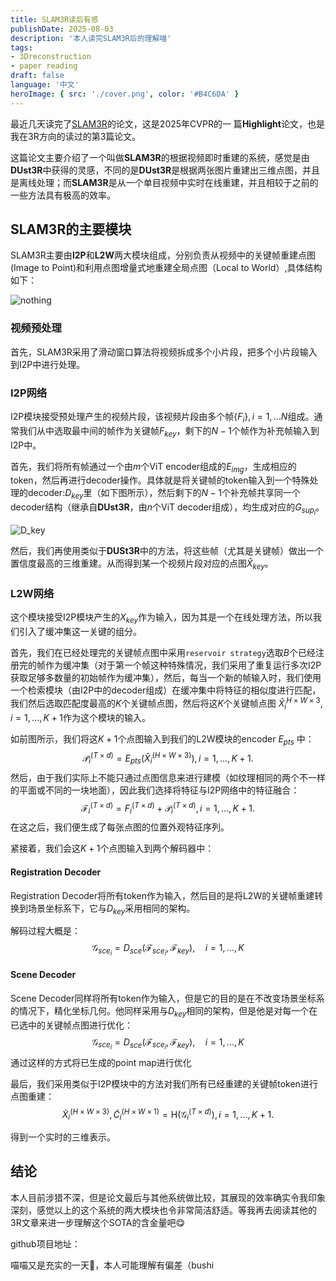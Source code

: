 ```yaml
---
title: SLAM3R读后有感
publishDate: 2025-08-03
description: '本人读完SLAM3R后的理解喵'
tags: 
- 3Dreconstruction
- paper reading
draft: false 
language: '中文'
heroImage: { src: './cover.png', color: '#B4C6DA' }
---
```

最近几天读完了[SLAM3R](https://github.com/PKU-VCL-3DV/SLAM3R)的论文，这是2025年CVPR的一 篇**Highlight**论文，也是我在3R方向的读过的第3篇论文。

这篇论文主要介绍了一个叫做**SLAM3R**的根据视频即时重建的系统，感觉是由**DUst3R**中获得的灵感，不同的是**DUst3R**是根据两张图片重建出三维点图，并且是离线处理；而**SLAM3R**是从一个单目视频中实时在线重建，并且相较于之前的一些方法具有极高的效率。

## SLAM3R的主要模块
SLAM3R主要由**I2P**和**L2W**两大模块组成，分别负责从视频中的关键帧重建点图(Image to Point)和利用点图增量式地重建全局点图（Local to World）,具体结构如下：

![nothing](./overalmodule.png)

### 视频预处理
首先，SLAM3R采用了滑动窗口算法将视频拆成多个小片段，把多个小片段输入到I2P中进行处理。

### I2P网络
I2P模块接受预处理产生的视频片段，该视频片段由多个帧$\{F_i\},i = 1, ... N$组成。通常我们从中选取最中间的帧作为关键帧$F_{key}$，剩下的$N - 1$个帧作为补充帧输入到I2P中。

首先，我们将所有帧通过一个由$m$个ViT encoder组成的$E_{img}$，生成相应的token，然后再进行decoder操作。具体就是将关键帧的token输入到一个特殊处理的decoder:$D_{key}$里（如下图所示），然后剩下的$N - 1$个补充帧共享同一个decoder结构（继承自**DUst3R**，由$n$个ViT decoder组成），均生成对应的$G_{sup_i}$。

![$D_key$](./D_key.png)

然后，我们再使用类似于**DUSt3R**中的方法，将这些帧（尤其是关键帧）做出一个置信度最高的三维重建。从而得到某一个视频片段对应的点图$\hat{X}_{key}$。

### L2W网络

这个模块接受I2P模块产生的$X_{key}$作为输入，因为其是一个在线处理方法，所以我们引入了缓冲集这一关键的组分。


首先，我们在已经处理完的关键帧点图中采用`reservoir strategy`选取$B$个已经注册完的帧作为缓冲集（对于第一个帧这种特殊情况，我们采用了重复运行多次I2P获取足够多数量的初始帧作为缓冲集），然后，每当一个新的帧输入时，我们使用一个检索模块（由I2P中的decoder组成）在缓冲集中将特征的相似度进行匹配，我们然后选取匹配度最高的$K$个关键帧点图，然后将这$K$个关键帧点图 $\hat{X}_{i}^{H \times W \times 3},i = 1 , ..., K + 1$作为这个模块的输入。

如前图所示，我们将这$K + 1$个点图输入到我们的L2W模块的encoder $E_{pts}$ 中：
$$
\mathcal{P}_i^{(T\times d)}=E_{pts}(\hat{X}_i^{(H\times W\times3)}),i=1,...,K+1.
$$
然后，由于我们实际上不能只通过点图信息来进行建模（如纹理相同的两个不一样的平面或不同的一块地面），因此我们选择将特征与I2P网络中的特征融合：
$$
\mathcal{F}_i^{(T\times d)}=F_i^{(T\times d)}+\mathcal{P}_i^{(T\times d)},i=1,...,K+1.
$$
在这之后，我们便生成了每张点图的位置外观特征序列。

紧接着，我们会这$K + 1$个点图输入到两个解码器中：

#### Registration Decoder
Registration Decoder将所有token作为输入，然后目的是将L2W的关键帧重建转换到场景坐标系下，它与$D_{key}$采用相同的架构。

解码过程大概是：
$$
\mathcal{G}_{sce_i}=D_{sce}(\mathcal{F}_{sce_i},\mathcal{F}_{key}),\quad i=1,...,K
$$

#### Scene Decoder
Scene Decoder同样将所有token作为输入，但是它的目的是在不改变场景坐标系的情况下，精化坐标几何。他同样采用与$D_{key}$相同的架构，但是他是对每一个在已选中的关键帧点图进行优化：
$$
\mathcal{G}_{sce_i}=D_{sce}(\mathcal{F}_{sce_i},\mathcal{F}_{key}),\quad i=1,...,K
$$
通过这样的方式将已生成的point map进行优化

最后，我们采用类似于I2P模块中的方法对我们所有已经重建的关键帧token进行点图重建：
$$
\tilde{X}_i^{(H\times W\times3)},\tilde{C}_i^{(H\times W\times1)}=\mathrm{H}(\mathcal{G}_i^{(T\times d)}),i=1,...,K+1.
$$

得到一个实时的三维表示。


## 结论
本人目前涉猎不深，但是论文最后与其他系统做比较，其展现的效率确实令我印象深刻，感觉以上的这个系统的两大模块也令非常简洁舒适。等我再去阅读其他的3R文章来进一步理解这个SOTA的含金量吧😋

github项目地址：


<GithubCard repo='PKU-VCL-3DV/SLAM3R' />

喵喵又是充实的一天🥳，本人可能理解有偏差（bushi